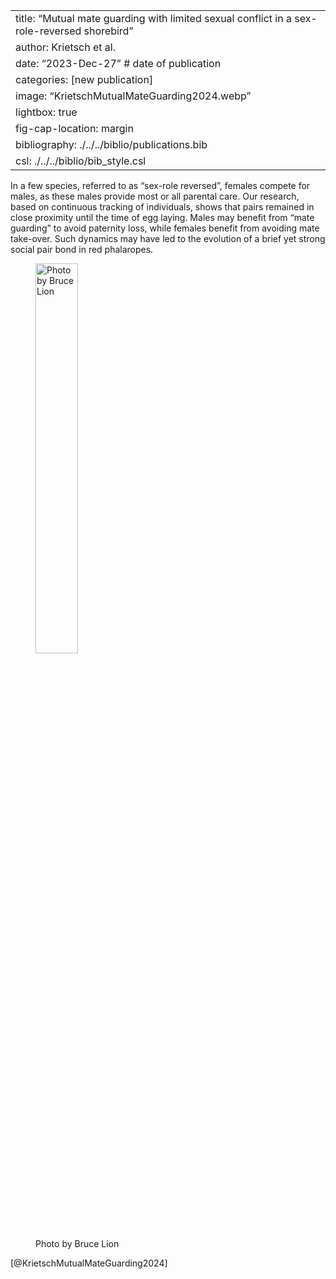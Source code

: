 

---
title: "Mutual mate guarding with limited sexual conflict in a sex-role-reversed shorebird" 
author: Krietsch et al.
date: "2023-Dec-27" # date of publication
categories: [new publication]
image: "KrietschMutualMateGuarding2024.webp"
lightbox: true
fig-cap-location: margin
bibliography: ./../../biblio/publications.bib
csl: ./../../biblio/bib_style.csl
---

In a few species, referred to as "sex-role reversed", females compete for males, as these males provide most or all parental care. Our research, based on continuous tracking of individuals, shows that pairs remained in close proximity until the time of egg laying. Males may benefit from "mate guarding" to avoid paternity loss, while females benefit from avoiding mate take-over. Such dynamics may have led to the evolution of a brief yet strong social pair bond in red phalaropes.

![Photo by Bruce Lion](KrietschMutualMateGuarding2024.webp){width=40%}


[@KrietschMutualMateGuarding2024]
